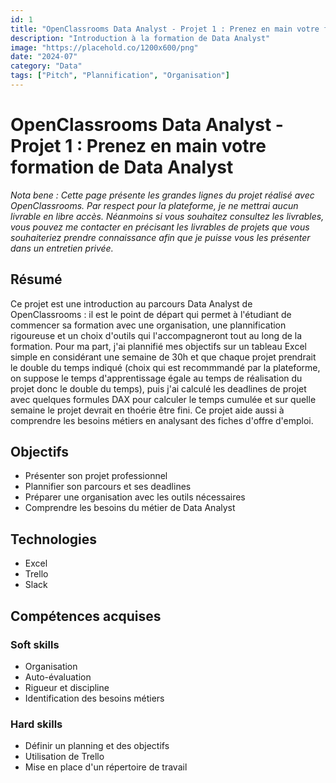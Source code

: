 ---
id: 1
title: "OpenClassrooms Data Analyst - Projet 1 : Prenez en main votre formation de Data Analyst"
description: "Introduction à la formation de Data Analyst"
image: "https://placehold.co/1200x600/png"
date: "2024-07"
category: "Data"
tags: ["Pitch", "Plannification", "Organisation"]
---

# OpenClassrooms Data Analyst - Projet 1 : Prenez en main votre formation de Data Analyst

<i>
    Nota bene : Cette page présente les grandes lignes du projet réalisé avec OpenClassrooms. Par respect pour la plateforme, je ne mettrai aucun livrable en libre accès. Néanmoins si vous souhaitez consultez les livrables, vous pouvez me contacter en précisant les livrables de projets que vous souhaiteriez prendre connaissance afin que je puisse vous les présenter dans un entretien privée.
</i>

## Résumé

Ce projet est une introduction au parcours Data Analyst de OpenClassrooms : il est le point de départ qui permet à l'étudiant de commencer sa formation avec une organisation, une plannification rigoureuse et un choix d'outils qui l'accompagneront tout au long de la formation. Pour ma part, j'ai plannifié mes objectifs sur un tableau Excel simple en considérant une semaine de 30h et que chaque projet prendrait le double du temps indiqué (choix qui est recommmandé par la plateforme, on suppose le temps d'apprentissage égale au temps de réalisation du projet donc le double du temps), puis j'ai calculé les deadlines de projet avec quelques formules DAX pour calculer le temps cumulée et sur quelle semaine le projet devrait en thoérie être fini. Ce projet aide aussi à comprendre les besoins métiers en analysant des fiches d'offre d'emploi.

## Objectifs

- Présenter son projet professionnel
- Plannifier son parcours et ses deadlines
- Préparer une organisation avec les outils nécessaires
- Comprendre les besoins du métier de Data Analyst

## Technologies 

- Excel
- Trello
- Slack

## Compétences acquises

### Soft skills

- Organisation
- Auto-évaluation
- Rigueur et discipline
- Identification des besoins métiers

### Hard skills

- Définir un planning et des objectifs
- Utilisation de Trello
- Mise en place d'un répertoire de travail